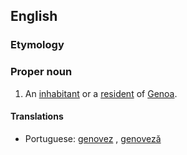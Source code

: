 ==English==

===Etymology===
{{suffix|Genoa|ese}}

===Proper noun===
{{en-proper noun}}
# An [[inhabitant]] or a [[resident]] of [[Genoa]].

====Translations====
{{trans-top|an inhabitant or a resident of Genoa}}
* Portuguese: [[genovez]] {{m}}, [[genoveză]] {{f}}
{{trans-mid}}
{{trans-bottom}}